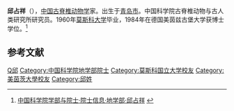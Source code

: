 
{{Expand|time=2012-03-29T01:54:40+00:00 }}
{{Infobox person
| 姓名     = 邱占祥
| 图像     = 
| 图像替代 = 
| 图像说明 = 
| 出生日期 = 1936年3月
| 出生地   = {{ROC}}[[青岛市|青岛市]]
| 死亡日期 = <!-- {{Death date and age|YYYY|MM|DD|YYYY|MM|DD}}（死亡在前，出生在后） -->
| 死亡地   = 
| 国籍       = {{PRC}}
| 籍贯       = 
| 别名     = 
| 知名于   = 
| 职业     = [[古脊椎动物学|古脊椎动物学]]家
| 母校 = [[莫斯科大学|莫斯科大学]]
}}

'''邱占祥'''（{{bd|1936年|3月||}}），[[中国|中国]][[古脊椎动物学|古脊椎动物学]]家。出生于[[青岛市|青岛市]]。中国科学院古脊椎动物与古人类研究所研究员。1960年[[莫斯科大学|莫斯科大学]]毕业，1984年在德国美茵兹古堡大学获博士学位。<ref>[http://sourcedb.cas.cn/sourcedb_ad_cas/zw2/ysxx/dxb/ 中国科学院学部与院士·院士信息·地学部·邱占祥] {{webarchive|url=https://web.archive.org/web/20120426134225/http://sourcedb.cas.cn/sourcedb_ad_cas/zw2/ysxx/dxb/ |date=2012-04-26 }}</ref>

==参考文献==
{{reflist}}

{{中国科学院地学部院士}}

{{中国科学家小作品}}

{{DEFAULTSORT:Qiu, Zhanxiang}}
[[Category:青岛生物学家|Q邱]]
[[Category:中国科学院地学部院士|Category:中国科学院地学部院士]]
[[Category:莫斯科国立大学校友|Category:莫斯科国立大学校友]]
[[Category:美茵茨大學校友|Category:美茵茨大學校友]]
[[Category:邱姓|Category:邱姓]]